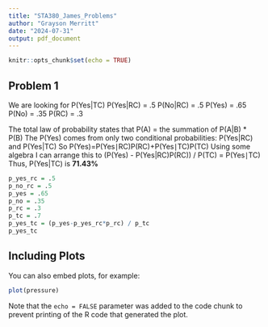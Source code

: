```yaml
---
title: "STA380_James_Problems"
author: "Grayson Merritt"
date: "2024-07-31"
output: pdf_document
---
```


```r
knitr::opts_chunk$set(echo = TRUE)
```

## Problem 1
We are looking for P(Yes|TC)
P(Yes|RC) = .5
P(No|RC) = .5
P(Yes) = .65
P(No) = .35
P(RC) = .3

The total law of probability states that P(A) = the summation of P(A|B) * P(B)
The P(Yes) comes from only two conditional probabilities: P(Yes|RC) and P(Yes|TC)
So P(Yes)=P(Yes∣RC)P(RC)+P(Yes∣TC)P(TC)
Using some algebra I can arrange this to (P(Yes) - P(Yes|RC)P(RC)) / P(TC) = P(Yes∣TC)
Thus, P(Yes|TC) is **71.43%**

```r
p_yes_rc = .5
p_no_rc = .5
p_yes = .65
p_no = .35
p_rc = .3
p_tc = .7
p_yes_tc = (p_yes-p_yes_rc*p_rc) / p_tc
p_yes_tc
```

## Including Plots

You can also embed plots, for example:

```r
plot(pressure)
```

Note that the `echo = FALSE` parameter was added to the code chunk to prevent printing of the R code that generated the plot.
